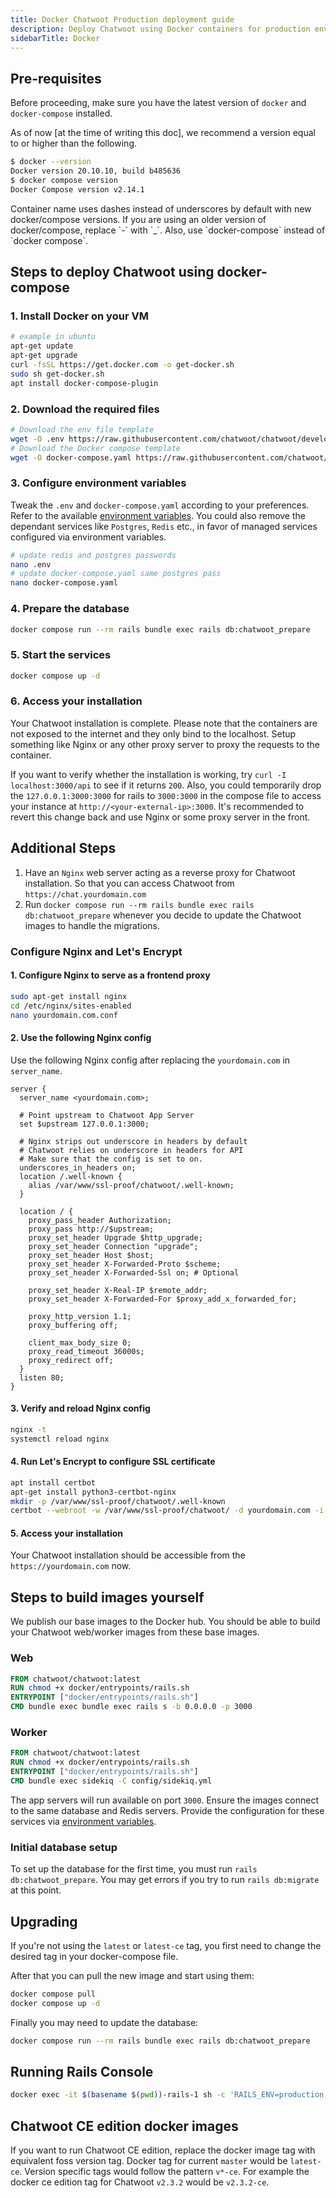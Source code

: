 ```yaml
---
title: Docker Chatwoot Production deployment guide
description: Deploy Chatwoot using Docker containers for production environments
sidebarTitle: Docker
---
```


## Pre-requisites

Before proceeding, make sure you have the latest version of `docker` and `docker-compose` installed.

As of now [at the time of writing this doc], we recommend a version equal to or higher than the following.

```bash
$ docker --version
Docker version 20.10.10, build b485636
$ docker compose version
Docker Compose version v2.14.1
```

<Note>
Container name uses dashes instead of underscores by default with new docker/compose versions. If you are using an older version of docker/compose, replace `-` with `_`. Also, use `docker-compose` instead of `docker compose`.
</Note>

## Steps to deploy Chatwoot using docker-compose

### 1. Install Docker on your VM

```bash
# example in ubuntu
apt-get update
apt-get upgrade
curl -fsSL https://get.docker.com -o get-docker.sh
sudo sh get-docker.sh
apt install docker-compose-plugin
```

### 2. Download the required files

```bash
# Download the env file template
wget -O .env https://raw.githubusercontent.com/chatwoot/chatwoot/develop/.env.example
# Download the Docker compose template
wget -O docker-compose.yaml https://raw.githubusercontent.com/chatwoot/chatwoot/develop/docker-compose.production.yaml
```

### 3. Configure environment variables

Tweak the `.env` and `docker-compose.yaml` according to your preferences. Refer to the available [environment variables](/self-hosted/configuration/environment-variables). You could also remove the dependant services like `Postgres`, `Redis` etc., in favor of managed services configured via environment variables.

```bash
# update redis and postgres passwords
nano .env
# update docker-compose.yaml same postgres pass
nano docker-compose.yaml
```

### 4. Prepare the database

```bash
docker compose run --rm rails bundle exec rails db:chatwoot_prepare
```

### 5. Start the services

```bash
docker compose up -d
```

### 6. Access your installation

Your Chatwoot installation is complete. Please note that the containers are not exposed to the internet and they only bind to the localhost. Setup something like Nginx or any other proxy server to proxy the requests to the container.

If you want to verify whether the installation is working, try `curl -I localhost:3000/api` to see if it returns `200`. Also, you could temporarily drop the `127.0.0.1:3000:3000` for rails to `3000:3000` in the compose file to access your instance at `http://<your-external-ip>:3000`. It's recommended to revert this change back and use Nginx or some proxy server in the front.

## Additional Steps

1. Have an `Nginx` web server acting as a reverse proxy for Chatwoot installation. So that you can access Chatwoot from `https://chat.yourdomain.com`
2. Run `docker compose run --rm rails bundle exec rails db:chatwoot_prepare` whenever you decide to update the Chatwoot images to handle the migrations.

### Configure Nginx and Let's Encrypt

#### 1. Configure Nginx to serve as a frontend proxy

```bash
sudo apt-get install nginx
cd /etc/nginx/sites-enabled
nano yourdomain.com.conf
```

#### 2. Use the following Nginx config

Use the following Nginx config after replacing the `yourdomain.com` in `server_name`.

```nginx
server {
  server_name <yourdomain.com>;

  # Point upstream to Chatwoot App Server
  set $upstream 127.0.0.1:3000;

  # Nginx strips out underscore in headers by default
  # Chatwoot relies on underscore in headers for API
  # Make sure that the config is set to on.
  underscores_in_headers on;
  location /.well-known {
    alias /var/www/ssl-proof/chatwoot/.well-known;
  }

  location / {
    proxy_pass_header Authorization;
    proxy_pass http://$upstream;
    proxy_set_header Upgrade $http_upgrade;
    proxy_set_header Connection "upgrade";
    proxy_set_header Host $host;
    proxy_set_header X-Forwarded-Proto $scheme;
    proxy_set_header X-Forwarded-Ssl on; # Optional

    proxy_set_header X-Real-IP $remote_addr;
    proxy_set_header X-Forwarded-For $proxy_add_x_forwarded_for;

    proxy_http_version 1.1;
    proxy_buffering off;

    client_max_body_size 0;
    proxy_read_timeout 36000s;
    proxy_redirect off;
  }
  listen 80;
}
```

#### 3. Verify and reload Nginx config

```bash
nginx -t
systemctl reload nginx
```

#### 4. Run Let's Encrypt to configure SSL certificate

```bash
apt install certbot
apt-get install python3-certbot-nginx
mkdir -p /var/www/ssl-proof/chatwoot/.well-known
certbot --webroot -w /var/www/ssl-proof/chatwoot/ -d yourdomain.com -i nginx
```

#### 5. Access your installation

Your Chatwoot installation should be accessible from the `https://yourdomain.com` now.

## Steps to build images yourself

We publish our base images to the Docker hub. You should be able to build your Chatwoot web/worker images from these base images.

### Web

```dockerfile
FROM chatwoot/chatwoot:latest
RUN chmod +x docker/entrypoints/rails.sh
ENTRYPOINT ["docker/entrypoints/rails.sh"]
CMD bundle exec bundle exec rails s -b 0.0.0.0 -p 3000
```

### Worker

```dockerfile
FROM chatwoot/chatwoot:latest
RUN chmod +x docker/entrypoints/rails.sh
ENTRYPOINT ["docker/entrypoints/rails.sh"]
CMD bundle exec sidekiq -C config/sidekiq.yml
```

The app servers will run available on port `3000`. Ensure the images connect to the same database and Redis servers. Provide the configuration for these services via [environment variables](/self-hosted/configuration/environment-variables).

### Initial database setup

To set up the database for the first time, you must run `rails db:chatwoot_prepare`. You may get errors if you try to run `rails db:migrate` at this point.

## Upgrading

If you're not using the `latest` or `latest-ce` tag, you first need to change the desired tag in your docker-compose file.

After that you can pull the new image and start using them:

```bash
docker compose pull
docker compose up -d
```

Finally you may need to update the database:

```bash
docker compose run --rm rails bundle exec rails db:chatwoot_prepare
```

## Running Rails Console

```bash
docker exec -it $(basename $(pwd))-rails-1 sh -c 'RAILS_ENV=production bundle exec rails c'
```

## Chatwoot CE edition docker images

If you want to run Chatwoot CE edition, replace the docker image tag with equivalent foss version tag. Docker tag for current `master` would be `latest-ce`. Version specific tags would follow the pattern `v*-ce`. For example the docker ce edition tag for Chatwoot `v2.3.2` would be `v2.3.2-ce`.
